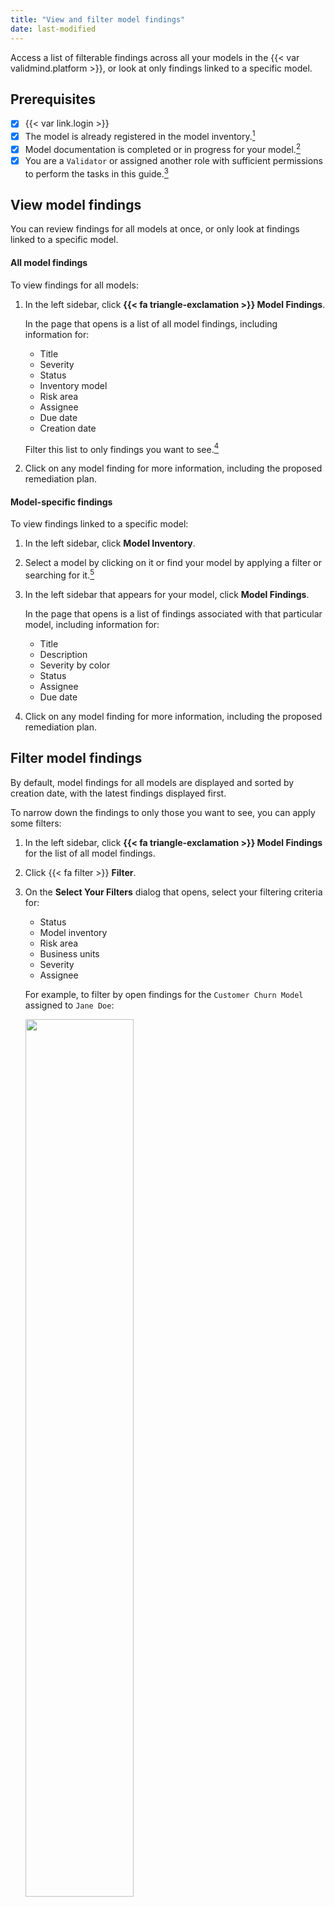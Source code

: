 ```yaml
---
title: "View and filter model findings"
date: last-modified
---
```


Access a list of filterable findings across all your models in the {{< var validmind.platform >}}, or look at only findings linked to a specific model.

::: {.prereq}

## Prerequisites

- [x] {{< var link.login >}}
- [x] The model is already registered in the model inventory.[^1]
- [x] Model documentation is completed or in progress for your model.[^2]
- [x] You are a `Validator` or assigned another role with sufficient permissions to perform the tasks in this guide.[^3] 

:::

## View model findings

You can review findings for all models at once, or only look at findings linked to a specific model.

#### All model findings

To view findings for all models: 

1. In the left sidebar, click **{{< fa triangle-exclamation >}} Model Findings**.

   In the page that opens is a list of all model findings, including information for:

   - Title
   - Severity
   - Status
   - Inventory model
   - Risk area
   - Assignee
   - Due date
   - Creation date

   Filter this list to only findings you want to see.[^4]

2. Click on any model finding for more information, including the proposed remediation plan.

#### Model-specific findings

To view findings linked to a specific model:

1. In the left sidebar, click **Model Inventory**.

2. Select a model by clicking on it or find your model by applying a filter or searching for it.[^5]

3. In the left sidebar that appears for your model, click **Model Findings**.

   In the page that opens is a list of findings associated with that particular model, including information for:

   - Title
   - Description
   - Severity by color
   - Status
   - Assignee
   - Due date

4. Click on any model finding for more information, including the proposed remediation plan.


## Filter model findings

By default, model findings for all models are displayed and sorted by creation date, with the latest findings displayed first. 

To narrow down the findings to only those you want to see, you can apply some filters:

1. In the left sidebar, click **{{< fa triangle-exclamation >}} Model Findings** for the list of all model findings.

2. Click {{< fa filter >}} **Filter**.

3. On the **Select Your Filters** dialog that opens, select your filtering criteria for:

   - Status
   - Model inventory
   - Risk area
   - Business units
   - Severity
   - Assignee

   For example, to filter by open findings for the `Customer Churn Model` assigned to `Jane Doe`:

   ![](filter.png){width=60% fig-alt="A screenshot of the filter dialog with some options selected"}

4. Click **Apply Filters**.

Filters can be removed by clicking on the {{< fa xmark >}} next to them on the main **{{< fa triangle-exclamation >}} Model Findings** page where the results are displayed. 




<!-- FOOTNOTES -->

[^1]: [Register models in the inventory](/guide/model-inventory/register-models-in-inventory.qmd)

[^2]: [Working with model documentation](/guide/model-documentation/working-with-model-documentation.qmd)

[^3]: [Manage permissions](/guide/configuration/manage-permissions.qmd)

[^4]: [Filter model findings](#filter-model-findings)

[^5]: [Working with the model inventory](/guide/model-inventory/working-with-model-inventory.qmd#search-filter-and-sort-models)
